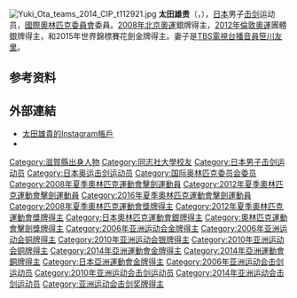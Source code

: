 [[File:Yuki_Ota_teams_2014_CIP_t112921.jpg|thumb]]
{{MedalTableTop|}}
{{MedalCountry | {{JPN}} }}
{{MedalSport | 男子[[劍擊|劍擊]]}}
{{MedalCompetition|[[奧林匹克運動會|奧林匹克運動會]]}}
{{MedalSilver| [[2008年夏季奧林匹克運動會|2008年北京]] | [[2008年夏季奧林匹克運動會擊劍比賽|花劍個人]]}}
{{MedalSilver| [[2012年夏季奧林匹克運動會|2012年北京]] | [[2012年夏季奧林匹克運動會擊劍比賽|花劍團體]]}}
{{MedalBottom}}
{{japanese|japanese=太田 雄貴|kana=おおた ゆうき|romaji=Ōta Yūki}}
'''太田雄贵'''（{{jpn|j=太田 雄貴|hg=おおた ゆうき|rm=Ōta Yūki}}，{{bd|1985年|11月25日|||Oota Yuuki}}），[[日本|日本]]男子[[击剑|击剑]]运动员，[[國際奧林匹克委員會|國際奧林匹克委員會]]委員。[[2008年夏季奧林匹克運動會|2008年北京奧運]]銀牌得主，[[2012年夏季奧林匹克運動會|2012年倫敦奧運]]團體銀牌得主，和2015年世界錦標賽花劍金牌得主。妻子是[[TBS電視台|TBS電視台]][[播音員|播音員]][[笹川友里|笹川友里]]。

== 参考资料 ==
{{reflist}}

{{Japan-sport-bio-stub}}
{{世界击剑锦标赛男子花剑个人冠军}}
{{亚洲运动会击剑比赛男子花剑个人冠军}}

{{Authority control}}
{{DEFAULTSORT:Oota Yuuki}}
[[Category:滋賀縣出身人物|Category:滋賀縣出身人物]]
[[Category:同志社大學校友|Category:同志社大學校友]]
[[Category:日本男子击剑运动员|Category:日本男子击剑运动员]]
[[Category:日本奥运击剑运动员|Category:日本奥运击剑运动员]]
[[Category:国际奥林匹克委员会委员|Category:国际奥林匹克委员会委员]]
[[Category:2008年夏季奧林匹克運動會擊劍運動員|Category:2008年夏季奧林匹克運動會擊劍運動員]]
[[Category:2012年夏季奧林匹克運動會擊劍運動員|Category:2012年夏季奧林匹克運動會擊劍運動員]]
[[Category:2016年夏季奧林匹克運動會擊劍運動員|Category:2016年夏季奧林匹克運動會擊劍運動員]]
[[Category:2008年夏季奧林匹克運動會獎牌得主|Category:2008年夏季奧林匹克運動會獎牌得主]]
[[Category:2012年夏季奧林匹克運動會獎牌得主|Category:2012年夏季奧林匹克運動會獎牌得主]]
[[Category:日本奧林匹克運動會銀牌得主|Category:日本奧林匹克運動會銀牌得主]]
[[Category:奧林匹克運動會擊劍獎牌得主|Category:奧林匹克運動會擊劍獎牌得主]]
[[Category:2006年亚洲运动会金牌得主|Category:2006年亚洲运动会金牌得主]]
[[Category:2006年亚洲运动会铜牌得主|Category:2006年亚洲运动会铜牌得主]]
[[Category:2010年亚洲运动会银牌得主|Category:2010年亚洲运动会银牌得主]]
[[Category:2010年亚洲运动会铜牌得主|Category:2010年亚洲运动会铜牌得主]]
[[Category:2014年亞洲運動會金牌得主|Category:2014年亞洲運動會金牌得主]]
[[Category:2014年亞洲運動會銅牌得主|Category:2014年亞洲運動會銅牌得主]]
[[Category:日本亞洲運動會金牌得主|Category:日本亞洲運動會金牌得主]]
[[Category:2006年亚洲运动会击剑运动员|Category:2006年亚洲运动会击剑运动员]]
[[Category:2010年亚洲运动会击剑运动员|Category:2010年亚洲运动会击剑运动员]]
[[Category:2014年亚洲运动会击剑运动员|Category:2014年亚洲运动会击剑运动员]]
[[Category:亚洲运动会击剑奖牌得主|Category:亚洲运动会击剑奖牌得主]]

== 外部連結 ==
*[https://instagram.com/yuki_ota_fencing 太田雄貴的Instagram帳戶]
*{{twitter|yuking1125|太田雄貴}}